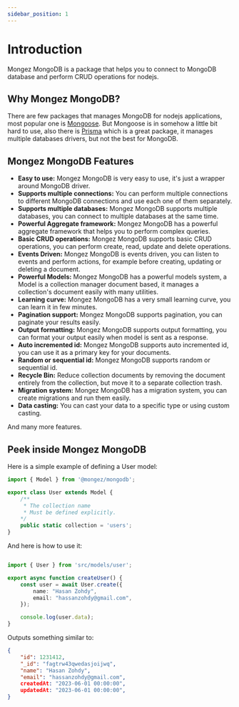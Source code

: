 ```yaml
---
sidebar_position: 1
---
```


# Introduction

Mongez MongoDB is a package that helps you to connect to MongoDB database and perform CRUD operations for nodejs.

## Why Mongez MongoDB?

There are few packages that manages MongoDB for nodejs applications, most popular one is [Mongoose](https://mongoosejs.com/). But Mongoose is in somehow a little bit hard to use,
also there is [Prisma](https://www.prisma.io/) which is a great package, it manages multiple databases drivers, but not the best for MongoDB.

## Mongez MongoDB Features

- **Easy to use:** Mongez MongoDB is very easy to use, it's just a wrapper around MongoDB driver.
- **Supports multiple connections:** You can perform multiple connections to different MongoDB connections and use each one of them separately.
- **Supports multiple databases:** Mongez MongoDB supports multiple databases, you can connect to multiple databases at the same time.
- **Powerful Aggregate framework:** Mongez MongoDB has a powerful aggregate framework that helps you to perform complex queries.
- **Basic CRUD operations:** Mongez MongoDB supports basic CRUD operations, you can perform create, read, update and delete operations.
- **Events Driven:** Mongez MongoDB is events driven, you can listen to events and perform actions, for example before creating, updating or deleting a document.
- **Powerful Models:** Mongez MongoDB has a powerful models system, a Model is a collection manager document based, it manages a collection's document easily with many utilities.
- **Learning curve:** Mongez MongoDB has a very small learning curve, you can learn it in few minutes.
- **Pagination support:** Mongez MongoDB supports pagination, you can paginate your results easily.
- **Output formatting:** Mongez MongoDB supports output formatting, you can format your output easily when model is sent as a response.
- **Auto incremented id:** Mongez MongoDB supports auto incremented id, you can use it as a primary key for your documents.
- **Random or sequential id:** Mongez MongoDB supports random or sequential id.
- **Recycle Bin:** Reduce collection documents by removing the document entirely from the collection, but move it to a separate collection trash.
- **Migration system:** Mongez MongoDB has a migration system, you can create migrations and run them easily.
- **Data casting:** You can cast your data to a specific type or using custom casting.

And many more features.

## Peek inside Mongez MongoDB

Here is a simple example of defining a User model:
    
```ts title="src/models/user.ts"
import { Model } from '@mongez/mongodb';

export class User extends Model {
    /**
     * The collection name
     * Must be defined explicitly.
    */
    public static collection = 'users';
}
```

And here is how to use it:

```ts title="src/controllers/users.ts"

import { User } from 'src/models/user';

export async function createUser() {
    const user = await User.create({
        name: "Hasan Zohdy",
        email: "hassanzohdy@gmail.com",
    });

    console.log(user.data);
}
```

Outputs something similar to:

```json
{
    "id": 1231412,
    "_id": "fagtrw43qwedasjoijwq",
    "name": "Hasan Zohdy",
    "email": "hassanzohdy@gmail.com",
    createdAt: "2023-06-01 00:00:00",
    updatedAt: "2023-06-01 00:00:00",
}
```